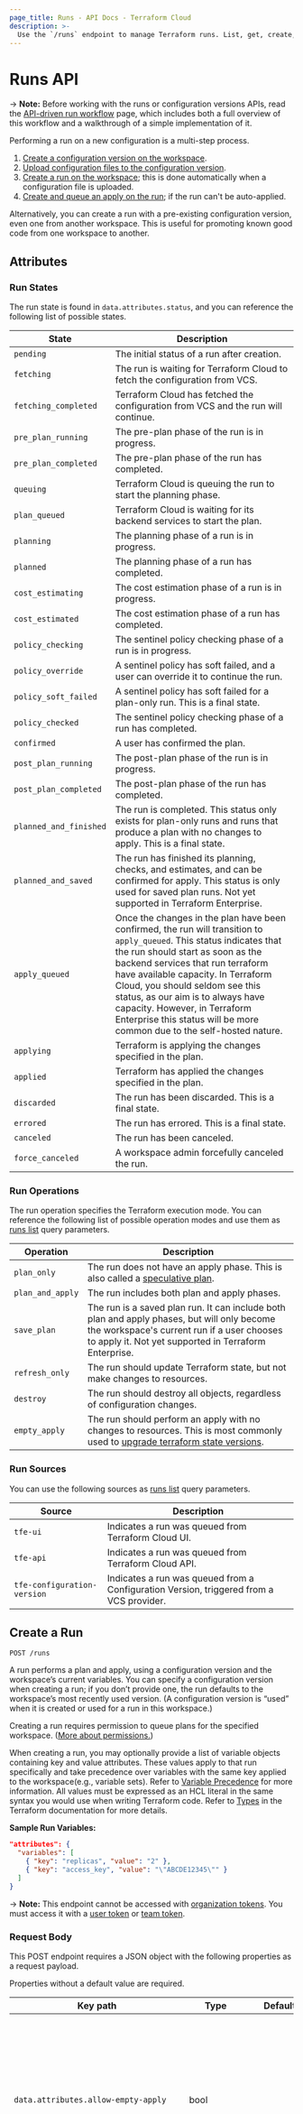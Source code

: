 ```yaml
---
page_title: Runs - API Docs - Terraform Cloud
description: >-
  Use the `/runs` endpoint to manage Terraform runs. List, get, create, apply, discard, execute, and cancel runs using the HTTP API.
---
```


[200]: https://developer.mozilla.org/en-US/docs/Web/HTTP/Status/200

[201]: https://developer.mozilla.org/en-US/docs/Web/HTTP/Status/201

[202]: https://developer.mozilla.org/en-US/docs/Web/HTTP/Status/202

[204]: https://developer.mozilla.org/en-US/docs/Web/HTTP/Status/204

[400]: https://developer.mozilla.org/en-US/docs/Web/HTTP/Status/400

[401]: https://developer.mozilla.org/en-US/docs/Web/HTTP/Status/401

[403]: https://developer.mozilla.org/en-US/docs/Web/HTTP/Status/403

[404]: https://developer.mozilla.org/en-US/docs/Web/HTTP/Status/404

[409]: https://developer.mozilla.org/en-US/docs/Web/HTTP/Status/409

[412]: https://developer.mozilla.org/en-US/docs/Web/HTTP/Status/412

[422]: https://developer.mozilla.org/en-US/docs/Web/HTTP/Status/422

[429]: https://developer.mozilla.org/en-US/docs/Web/HTTP/Status/429

[500]: https://developer.mozilla.org/en-US/docs/Web/HTTP/Status/500

[504]: https://developer.mozilla.org/en-US/docs/Web/HTTP/Status/504

[JSON API document]: /terraform/cloud-docs/api-docs#json-api-documents

[JSON API error object]: https://jsonapi.org/format/#error-objects

# Runs API

-> **Note:** Before working with the runs or configuration versions APIs, read the [API-driven run workflow](/terraform/cloud-docs/run/api) page, which includes both a full overview of this workflow and a walkthrough of a simple implementation of it.

Performing a run on a new configuration is a multi-step process.

1. [Create a configuration version on the workspace](/terraform/cloud-docs/api-docs/configuration-versions#create-a-configuration-version).
1. [Upload configuration files to the configuration version](/terraform/cloud-docs/api-docs/configuration-versions#upload-configuration-files).
1. [Create a run on the workspace](#create-a-run); this is done automatically when a configuration file is uploaded.
1. [Create and queue an apply on the run](#apply-a-run); if the run can't be auto-applied.

Alternatively, you can create a run with a pre-existing configuration version, even one from another workspace. This is useful for promoting known good code from one workspace to another.

## Attributes

### Run States

The run state is found in `data.attributes.status`, and you can reference the following list of possible states.

| State                  | Description                                                                                                                                                                                                                                                                                                                                                                                                                                 |
|------------------------|---------------------------------------------------------------------------------------------------------------------------------------------------------------------------------------------------------------------------------------------------------------------------------------------------------------------------------------------------------------------------------------------------------------------------------------------|
| `pending`              | The initial status of a run after creation.                                                                                                                                                                                                                                                                                                                                                                                      |
| `fetching`             | The run is waiting for Terraform Cloud to fetch the configuration from VCS.                                                                                                                                                                                                                                                                                                                                                                 |
| `fetching_completed`   | Terraform Cloud has fetched the configuration from VCS and the run will continue.                                                                                                                                                                                                                                                                                                                                                           |
| `pre_plan_running`     | The pre-plan phase of the run is in progress.                                                                                                                                                                                                                                                                                                                                                                                               |
| `pre_plan_completed`   | The pre-plan phase of the run has completed.                                                                                                                                                                                                                                                                                                                                                                                                |
| `queuing`              | Terraform Cloud is queuing the run to start the planning phase.                                                                                                                                                                                                                                                                                                                                                                                        |
| `plan_queued`          | Terraform Cloud is waiting for its backend services to start the plan. |
| `planning`             | The planning phase of a run is in progress.                                                                                                                                                                                                                                                                                                                                                                                                 |
| `planned`              | The planning phase of a run has completed.                                                                                                                                                                                                                                                                                                                                                                                                  |
| `cost_estimating`      | The cost estimation phase of a run is in progress.                                                                                                                                                                                                                                                                                                                                                                                          |
| `cost_estimated`       | The cost estimation phase of a run has completed.                                                                                                                                                                                                                                                                                                                                                                                           |
| `policy_checking`      | The sentinel policy checking phase of a run is in progress.                                                                                                                                                                                                                                                                                                                                                                                 |
| `policy_override`      | A sentinel policy has soft failed, and a user can override it to continue the run.                                                                                                                                                                                                                                                                                                                                                                            |
| `policy_soft_failed`   | A sentinel policy has soft failed for a plan-only run. This is a final state.                                                                                                                                                                                                                                                                                                                                                              |
| `policy_checked`       | The sentinel policy checking phase of a run has completed.                                                                                                                                                                                                                                                                                                                                                                                  |
| `confirmed`            | A user has confirmed the plan.                                                                                                                                                                                                                                                                                                                                                                                            |
| `post_plan_running`    | The post-plan phase of the run is in progress.                                                                                                                                                                                                                                                                                                                                                                                              |
| `post_plan_completed`  | The post-plan phase of the run has completed.                                                                                                                                                                                                                                                                                                                                                                                               |
| `planned_and_finished` | The run is completed. This status only exists for plan-only runs and runs that produce a plan with no changes to apply. This is a final state.                                                                                                                                                                                                                                                                                                              |
| `planned_and_saved`    | The run has finished its planning, checks, and estimates, and can be confirmed for apply. This status is only used for saved plan runs. Not yet supported in Terraform Enterprise.
| `apply_queued`         | Once the changes in the plan have been confirmed, the run will transition to `apply_queued`. This status indicates that the run should start as soon as the backend services that run terraform have available capacity. In Terraform Cloud, you should seldom see this status, as our aim is to always have capacity. However, in Terraform Enterprise this status will be more common due to the self-hosted nature.                      |
| `applying`             | Terraform is applying the changes specified in the plan.                                                                                                                                                                                                                                                                                                                                                                                               |
| `applied`              | Terraform has applied the changes specified in the plan.                                                                                                                                                                                                                                                                                                                                                                                                  |
| `discarded`            | The run has been discarded. This is a final state.                                                                                                                                                                                                                                                                                                                                                                                          |
| `errored`              | The run has errored. This is a final state.                                                                                                                                                                                                                                                                                                                                                                                                 |
| `canceled`             | The run has been canceled.                                                                                                                                                                                                                                                                                                                                                                                                                  |
| `force_canceled`       | A workspace admin forcefully canceled the run.

### Run Operations

The run operation specifies the Terraform execution mode. You can reference the following list of possible operation modes and use them as [runs list](/terraform/cloud-docs/api-docs/run#list-runs-in-a-workspace) query parameters.

| Operation        | Description                                                                                                                                                                |
|------------------|----------------------------------------------------------------------------------------------------------------------------------------------------------------------------|
| `plan_only`      | The run does not have an apply phase. This is also called a [speculative plan](/terraform/cloud-docs/run/modes-and-options#plan-only-speculative-plan).                |
| `plan_and_apply` | The run includes both plan and apply phases.                                                                                                               |
| `save_plan`      | The run is a saved plan run. It can include both plan and apply phases, but will only become the workspace's current run if a user chooses to apply it. Not yet supported in Terraform Enterprise.                     |
| `refresh_only`   | The run should update Terraform state, but not make changes to resources.                                                                                                |
| `destroy`        | The run should destroy all objects, regardless of configuration changes.                                                                                              |
| `empty_apply`    | The run should perform an apply with no changes to resources. This is most commonly used to [upgrade terraform state versions](/terraform/cloud-docs/workspaces/state#upgrading-state). |

### Run Sources

You can use the following sources as [runs list](/terraform/cloud-docs/api-docs/run#list-runs-in-a-workspace) query parameters.

| Source                      | Description                                                                             |
|-----------------------------|-----------------------------------------------------------------------------------------|
| `tfe-ui`                    | Indicates a run was queued from Terraform Cloud UI.                                     |
| `tfe-api`                   | Indicates a run was queued from Terraform Cloud API.                                    |
| `tfe-configuration-version` | Indicates a run was queued from a Configuration Version, triggered from a VCS provider. |

## Create a Run

`POST /runs`

A run performs a plan and apply, using a configuration version and the workspace’s current variables. You can specify a configuration version when creating a run; if you don’t provide one, the run defaults to the workspace’s most recently used version. (A configuration version is “used” when it is created or used for a run in this workspace.)

Creating a run requires permission to queue plans for the specified workspace. ([More about permissions.](/terraform/cloud-docs/users-teams-organizations/permissions))

When creating a run, you may optionally provide a list of variable objects containing key and value attributes. These values apply to that run specifically and take precedence over variables with the same key applied to the workspace(e.g., variable sets). Refer to [Variable Precedence](/terraform/cloud-docs/workspaces/variables#precedence) for more information. All values must be expressed as an HCL literal in the same syntax you would use when writing Terraform code. Refer to [Types](/terraform/language/expressions/types#types) in the Terraform documentation for more details.

**Sample Run Variables:**

```json
"attributes": {
  "variables": [
    { "key": "replicas", "value": "2" },
    { "key": "access_key", "value": "\"ABCDE12345\"" }
  ]
}
```

[permissions-citation]: #intentionally-unused---keep-for-maintainers

-> **Note:** This endpoint cannot be accessed with [organization tokens](/terraform/cloud-docs/users-teams-organizations/api-tokens#organization-api-tokens). You must access it with a [user token](/terraform/cloud-docs/users-teams-organizations/users#api-tokens) or [team token](/terraform/cloud-docs/users-teams-organizations/api-tokens#team-api-tokens).

### Request Body

This POST endpoint requires a JSON object with the following properties as a request payload.

Properties without a default value are required.

| Key path                                           | Type                 | Default                                            | Description                                                                                                                                                                                                                                   |
|----------------------------------------------------|----------------------|----------------------------------------------------|-----------------------------------------------------------------------------------------------------------------------------------------------------------------------------------------------------------------------------------------------|
| `data.attributes.allow-empty-apply`                | bool                 |                                                    | Specifies whether Terraform can apply the run even when the plan [contains no changes](/terraform/cloud-docs/run/modes-and-options#allow-empty-apply). Often used to [upgrade state](/terraform/cloud-docs/workspaces/state#upgrading-state) after upgrading a workspace to a new terraform version.                                                                     |
| `data.attributes.allow-config-generation`                | bool                 | false                                              | Specifies whether Terraform can [generate resource configuration](/terraform/language/import/generating-configuration) when planning to import new resources. If false, `import` blocks without a corresponding `resource` block will error.                                                               |
| `data.attributes.auto-apply`                       | bool                 | The current Auto Apply setting in the workspace    | Whether to automatically apply changes when a Terraform plan is successful. Defaults to the [Auto Apply](/terraform/cloud-docs/workspaces/settings#auto-apply-and-manual-apply) workspace setting.                                                      |
| `data.attributes.is-destroy`                       | bool                 | false                                              | Specifies whether this plan is a destroy plan that will destroy all provisioned resources. Mutually exclusive with `refresh-only`.                                                                                                            |
| `data.attributes.message`                          | string               | "Queued manually via the Terraform Enterprise API" | Specifies the message associated with this run.                                                                                                                                                                                         |
| `data.attributes.refresh`                          | bool                 | true                                               | Specifies whether or not to refresh the state before a plan.                                                                                                                                                                                  |
| `data.attributes.refresh-only`                     | bool                 | false                                              | Whether this run should refresh the state without modifying any resources. Mutually exclusive with `is-destroy`.                                                                                   |
| `data.attributes.replace-addrs`                    | array\[string]       |                                                    | Specifies an optional list of resource addresses to be passed to the `-replace` flag.                                                                                                                                                         |
| `data.attributes.target-addrs`                     | array\[string]       |                                                    | Specifies an optional list of resource addresses to be passed to the `-target` flag.                                                                                                                                                          |
| `data.attributes.variables`                        | array\[{key, value}] | (empty array)                                      | Specifies an optional list of run-specific variable values. Refer to [Run-Specific Variables](/terraform/cloud-docs/workspaces/variables/managing-variables#run-specific-variables) for details.    |
| `data.attributes.plan-only`                        | bool                 | (from configuration version)                       | Specifies if this is a [speculative, plan-only](/terraform/cloud-docs/run/modes-and-options#plan-only-speculative-plan) run that Terraform cannot apply. Often used in conjunction with terraform-version in order to test whether an upgrade would succeed. |
| `data.attributes.save-plan`                        | bool                 | false                                              | Specifies if this should be a saved plan run. Terraform can apply saved plan runs, but they perform their plan and checks without becoming the workspace's current run (like a plan-only run), and will only become the current run if you confirm them for apply. When creating new [configuration versions](/terraform/cloud-docs/api-docs/configuration-versions) for saved plan runs, be sure to make them `provisional`. Not yet supported in Terraform Enterprise. |
| `data.attributes.terraform-version`                | string               |                                                    | Specifies the Terraform version to use in this run. Only valid for plan-only runs; must be a valid Terraform version available to the organization.                                                                                           |
| `data.relationships.workspace.data.id`             | string               |                                                    | Specifies the workspace ID where the run will be executed.                                                                                                                                                                                    |
| `data.relationships.configuration-version.data.id` | string               |                                                    | Specifies the configuration version to use for this run. If the `configuration-version` object is omitted, the run will be created using the workspace's latest configuration version.                                                        |

| Status  | Response                               | Reason                                                                      |
|---------|----------------------------------------|-----------------------------------------------------------------------------|
| [201][] | [JSON API document][] (`type: "runs"`) | Successfully created a run                                                  |
| [404][] | [JSON API error object][]              | Organization or workspace not found, or user unauthorized to perform action |
| [422][] | [JSON API error object][]              | Malformed request body (missing attributes, wrong types, etc.)              |

### Sample Payload

```json
{
  "data": {
    "attributes": {
      "message": "Custom message"
    },
    "type":"runs",
    "relationships": {
      "workspace": {
        "data": {
          "type": "workspaces",
          "id": "ws-LLGHCr4SWy28wyGN"
        }
      },
      "configuration-version": {
        "data": {
          "type": "configuration-versions",
          "id": "cv-n4XQPBa2QnecZJ4G"
        }
      }
    }
  }
}
```

### Sample Request

```shell
curl \
  --header "Authorization: Bearer $TOKEN" \
  --header "Content-Type: application/vnd.api+json" \
  --request POST \
  --data @payload.json \
  https://app.terraform.io/api/v2/runs
```

### Sample Response

```json
{
  "data": {
    "id": "run-CZcmD7eagjhyX0vN",
    "type": "runs",
    "attributes": {
      "actions": {
        "is-cancelable": true,
        "is-confirmable": false,
        "is-discardable": false,
        "is-force-cancelable": false
      },
      "canceled-at": null,
      "created-at": "2021-05-24T07:38:04.171Z",
      "has-changes": false,
      "auto-apply": false,
      "allow-empty-apply": false,
      "allow-config-generation": false,
      "is-destroy": false,
      "message": "Custom message",
      "plan-only": false,
      "source": "tfe-api",
      "status-timestamps": {
        "plan-queueable-at": "2021-05-24T07:38:04+00:00"
      },
      "status": "pending",
      "trigger-reason": "manual",
      "target-addrs": null,
      "permissions": {
        "can-apply": true,
        "can-cancel": true,
        "can-comment": true,
        "can-discard": true,
        "can-force-execute": true,
        "can-force-cancel": true,
        "can-override-policy-check": true
      },
      "refresh": false,
      "refresh-only": false,
      "replace-addrs": null,
      "save-plan": false,
      "variables": []
    },
    "relationships": {
      "apply": {...},
      "comments": {...},
      "configuration-version": {...},
      "cost-estimate": {...},
      "created-by": {...},
      "input-state-version": {...},
      "plan": {...},
      "run-events": {...},
      "policy-checks": {...},
      "workspace": {...},
      "workspace-run-alerts": {...}
    },
    "links": {
      "self": "/api/v2/runs/run-CZcmD7eagjhyX0vN"
    }
  }
}
```

## Apply a Run

`POST /runs/:run_id/actions/apply`

| Parameter | Description         |
|-----------|---------------------|
| `run_id`  | The run ID to apply |

Applies a run that is paused waiting for confirmation after a plan. This includes runs in the "needs confirmation" and "policy checked" states. This action is only required for runs that can't be auto-applied. Plans can be auto-applied if the auto-apply setting is enabled on the workspace and the plan was queued by a new VCS commit or by a user with permission to apply runs for the workspace.

-> **Note:** If the run has a soft failed sentinel policy, you will need to [override the policy check](/terraform/cloud-docs/api-docs/policy-checks#override-policy) before Terraform can apply the run. You can find policy check details in the `relationships` section of the [run details endpoint](#get-run-details) response.

Applying a run requires permission to apply runs for the workspace. ([More about permissions.](/terraform/cloud-docs/users-teams-organizations/permissions))

[permissions-citation]: #intentionally-unused---keep-for-maintainers

This endpoint queues the request to perform an apply; the apply might not happen immediately.

Since this endpoint represents an action (not a resource), it does not return any object in the response body.

-> **Note:** This endpoint cannot be accessed with [organization tokens](/terraform/cloud-docs/users-teams-organizations/api-tokens#organization-api-tokens). You must access it with a [user token](/terraform/cloud-docs/users-teams-organizations/users#api-tokens) or [team token](/terraform/cloud-docs/users-teams-organizations/api-tokens#team-api-tokens).

| Status  | Response                  | Reason(s)                                               |
|---------|---------------------------|---------------------------------------------------------|
| [202][] | none                      | Successfully queued an apply request.                   |
| [409][] | [JSON API error object][] | Run was not paused for confirmation; apply not allowed. |

### Request Body

This POST endpoint allows an optional JSON object with the following properties as a request payload.

| Key path  | Type   | Default | Description                        |
|-----------|--------|---------|------------------------------------|
| `comment` | string | `null`  | An optional comment about the run. |

### Sample Payload

This payload is optional, so the `curl` command will work without the `--data @payload.json` option too.

```json
{
  "comment":"Looks good to me"
}
```

### Sample Request

```shell
curl \
  --header "Authorization: Bearer $TOKEN" \
  --header "Content-Type: application/vnd.api+json" \
  --request POST \
  --data @payload.json \
  https://app.terraform.io/api/v2/runs/run-DQGdmrWMX8z9yWQB/actions/apply
```

## List Runs in a Workspace

`GET /workspaces/:workspace_id/runs`

| Parameter      | Description                        |
|----------------|------------------------------------|
| `workspace_id` | The workspace ID to list runs for. |

| Status  | Response                                         | Reason                   |
|---------|--------------------------------------------------|--------------------------|
| [200][] | Array of [JSON API document][]s (`type: "runs"`) | Successfully listed runs |

### Query Parameters

This endpoint supports pagination [with standard URL query parameters](/terraform/cloud-docs/api-docs#query-parameters); remember to percent-encode `[` as `%5B` and `]` as `%5D` if your tooling doesn't automatically encode URLs.

| Parameter           | Description                                                                                                                                                                                                                    |
|---------------------|--------------------------------------------------------------------------------------------------------------------------------------------------------------------------------------------------------------------------------|
| `page[number]`      | **Optional.** If omitted, the endpoint will return the first page.                                                                                                                                                             |
| `page[size]`        | **Optional.** If omitted, the endpoint will return 20 runs per page.                                                                                                                                                           |
| `filter[operation]` | **Optional.** A comma-separated list of run operations; the result will only include runs that perform one of these operations. Options are listed in [Run Operations](/terraform/cloud-docs/api-docs/run#run-operations).                                                                                                                                 |
| `filter[status]`    | **Optional.** A comma-separated list of run statuses; the result will only include runs that are in one of these statuses. Options are listed in [Run States](/terraform/cloud-docs/api-docs/run#run-states).                                                                                                                                         |
| `filter[source]`    | **Optional.** A comma-separated list of run sources; the result will only include runs that came from one of these sources. Options are listed in [Run Sources](/terraform/cloud-docs/api-docs/run#run-sources).                                                                                                                                       |
| `search[user]`      | **Optional.** Searches runs that matches the supplied VCS username.                                                                                                                                                            |
| `search[commit]`    | **Optional.** Searches runs that matches the supplied commit sha.                                                                                                                                                              |
| `search[basic]`     | **Optional.** Searches runs that matches the supplied VCS username, commit sha, run_id, and run message. The presence of search[commit] or search[user] takes priority over this parameter and will cause it to not be used.   |

### Sample Request

```shell
curl \
  --header "Authorization: Bearer $TOKEN" \
  --header "Content-Type: application/vnd.api+json" \
  https://app.terraform.io/api/v2/workspaces/ws-yF7z4gyEQRhaCNG9/runs
```

### Sample Response

```json
{
  "data": [
    {
      "id": "run-CZcmD7eagjhyX0vN",
      "type": "runs",
      "attributes": {
        "actions": {
          "is-cancelable": true,
          "is-confirmable": false,
          "is-discardable": false,
          "is-force-cancelable": false
        },
        "canceled-at": null,
        "created-at": "2021-05-24T07:38:04.171Z",
        "has-changes": false,
        "auto-apply": false,
        "allow-empty-apply": false,
        "allow-config-generation": false,
        "is-destroy": false,
        "message": "Custom message",
        "plan-only": false,
        "source": "tfe-api",
        "status-timestamps": {
          "plan-queueable-at": "2021-05-24T07:38:04+00:00"
        },
        "status": "pending",
        "trigger-reason": "manual",
        "target-addrs": null,
        "permissions": {
          "can-apply": true,
          "can-cancel": true,
          "can-comment": true,
          "can-discard": true,
          "can-force-execute": true,
          "can-force-cancel": true,
          "can-override-policy-check": true
        },
        "refresh": false,
        "refresh-only": false,
        "replace-addrs": null,
        "save-plan": false,
        "variables": []
      },
      "relationships": {
        "apply": {...},
        "comments": {...},
        "configuration-version": {...},
        "cost-estimate": {...},
        "created-by": {...},
        "input-state-version": {...},
        "plan": {...},
        "run-events": {...},
        "policy-checks": {...},
        "workspace": {...},
        "workspace-run-alerts": {...}
      },
      "links": {
        "self": "/api/v2/runs/run-bWSq4YeYpfrW4mx7"
      }
    },
    {...}
  ]
}
```

## Get run details

`GET /runs/:run_id`

| Parameter | Description        |
|-----------|--------------------|
| `:run_id` | The run ID to get. |

This endpoint is used for showing details of a specific run.

| Status  | Response                               | Reason                               |
|---------|----------------------------------------|--------------------------------------|
| [200][] | [JSON API document][] (`type: "runs"`) | Success                              |
| [404][] | [JSON API error object][]              | Run not found or user not authorized |

### Sample Request

```shell
curl \
  --header "Authorization: Bearer $TOKEN" \
  https://app.terraform.io/api/v2/runs/run-bWSq4YeYpfrW4mx7
```

### Sample Response

```json
{
  "data": {
    "id": "run-CZcmD7eagjhyX0vN",
    "type": "runs",
    "attributes": {
      "actions": {
        "is-cancelable": true,
        "is-confirmable": false,
        "is-discardable": false,
        "is-force-cancelable": false
      },
      "canceled-at": null,
      "created-at": "2021-05-24T07:38:04.171Z",
      "has-changes": false,
      "auto-apply": false,
      "allow-empty-apply": false,
      "allow-config-generation": false,
      "is-destroy": false,
      "message": "Custom message",
      "plan-only": false,
      "source": "tfe-api",
      "status-timestamps": {
        "plan-queueable-at": "2021-05-24T07:38:04+00:00"
      },
      "status": "pending",
      "trigger-reason": "manual",
      "target-addrs": null,
      "permissions": {
        "can-apply": true,
        "can-cancel": true,
        "can-comment": true,
        "can-discard": true,
        "can-force-execute": true,
        "can-force-cancel": true,
        "can-override-policy-check": true
      },
      "refresh": false,
      "refresh-only": false,
      "replace-addrs": null,
      "save-plan": false,
      "variables": []
    },
    "relationships": {
      "apply": {...},
      "comments": {...},
      "configuration-version": {...},
      "cost-estimate": {...},
      "created-by": {...},
      "input-state-version": {...},
      "plan": {...},
      "run-events": {...},
      "policy-checks": {...},
      "task-stages": {...},
      "workspace": {...},
      "workspace-run-alerts": {...}
    },
    "links": {
      "self": "/api/v2/runs/run-bWSq4YeYpfrW4mx7"
    }
  }
}
```

## Discard a Run

`POST /runs/:run_id/actions/discard`

| Parameter | Description           |
|-----------|-----------------------|
| `run_id`  | The run ID to discard |

The `discard` action can be used to skip any remaining work on runs that are paused waiting for confirmation or priority. This includes runs in the "pending," "needs confirmation," "policy checked," and "policy override" states.

Discarding a run requires permission to apply runs for the workspace. ([More about permissions.](/terraform/cloud-docs/users-teams-organizations/permissions))

[permissions-citation]: #intentionally-unused---keep-for-maintainers

This endpoint queues the request to perform a discard; the discard might not happen immediately. After discarding, the run is completed and later runs can proceed.

This endpoint represents an action as opposed to a resource. As such, it does not return any object in the response body.

-> **Note:** This endpoint cannot be accessed with [organization tokens](/terraform/cloud-docs/users-teams-organizations/api-tokens#organization-api-tokens). You must access it with a [user token](/terraform/cloud-docs/users-teams-organizations/users#api-tokens) or [team token](/terraform/cloud-docs/users-teams-organizations/api-tokens#team-api-tokens).

| Status  | Response                  | Reason(s)                                                             |
|---------|---------------------------|-----------------------------------------------------------------------|
| [202][] | none                      | Successfully queued a discard request.                                |
| [409][] | [JSON API error object][] | Run was not paused for confirmation or priority; discard not allowed. |

### Request Body

This POST endpoint allows an optional JSON object with the following properties as a request payload.

| Key path  | Type   | Default | Description                                            |
|-----------|--------|---------|--------------------------------------------------------|
| `comment` | string | `null`  | An optional explanation for why the run was discarded. |

### Sample Payload

This payload is optional, so the `curl` command will work without the `--data @payload.json` option too.

```json
{
  "comment": "This run was discarded"
}
```

### Sample Request

```shell
curl \
  --header "Authorization: Bearer $TOKEN" \
  --header "Content-Type: application/vnd.api+json" \
  --request POST \
  --data @payload.json \
  https://app.terraform.io/api/v2/runs/run-DQGdmrWMX8z9yWQB/actions/discard
```

## Cancel a Run

`POST /runs/:run_id/actions/cancel`

| Parameter | Description          |
|-----------|----------------------|
| `run_id`  | The run ID to cancel |

The `cancel` action can be used to interrupt a run that is currently planning or applying. Performing a cancel is roughly equivalent to hitting ctrl+c during a Terraform plan or apply on the CLI. The running Terraform process is sent an `INT` signal, which instructs Terraform to end its work and wrap up in the safest way possible.

Canceling a run requires permission to apply runs for the workspace. ([More about permissions.](/terraform/cloud-docs/users-teams-organizations/permissions))

[permissions-citation]: #intentionally-unused---keep-for-maintainers

This endpoint queues the request to perform a cancel; the cancel might not happen immediately. After canceling, the run is completed and later runs can proceed.

This endpoint represents an action as opposed to a resource. As such, it does not return any object in the response body.

-> **Note:** This endpoint cannot be accessed with [organization tokens](/terraform/cloud-docs/users-teams-organizations/api-tokens#organization-api-tokens). You must access it with a [user token](/terraform/cloud-docs/users-teams-organizations/users#api-tokens) or [team token](/terraform/cloud-docs/users-teams-organizations/api-tokens#team-api-tokens).

| Status  | Response                  | Reason(s)                                             |
|---------|---------------------------|-------------------------------------------------------|
| [202][] | none                      | Successfully queued a cancel request.                 |
| [409][] | [JSON API error object][] | Run was not planning or applying; cancel not allowed. |
| [404][] | [JSON API error object][] | Run was not found or user not authorized.             |

### Request Body

This POST endpoint allows an optional JSON object with the following properties as a request payload.

| Key path  | Type   | Default | Description                                           |
|-----------|--------|---------|-------------------------------------------------------|
| `comment` | string | `null`  | An optional explanation for why the run was canceled. |

### Sample Payload

This payload is optional, so the `curl` command will work without the `--data @payload.json` option too.

```json
{
  "comment": "This run was stuck and would never finish."
}
```

### Sample Request

```shell
curl \
  --header "Authorization: Bearer $TOKEN" \
  --header "Content-Type: application/vnd.api+json" \
  --request POST \
  --data @payload.json \
  https://app.terraform.io/api/v2/runs/run-DQGdmrWMX8z9yWQB/actions/cancel
```

## Forcefully cancel a run

`POST /runs/:run_id/actions/force-cancel`

| Parameter | Description          |
|-----------|----------------------|
| `run_id`  | The run ID to cancel |

The `force-cancel` action is like [cancel](#cancel-a-run), but ends the run immediately. Once invoked, the run is placed into a `canceled` state, and the running Terraform process is terminated. The workspace is immediately unlocked, allowing further runs to be queued. The `force-cancel` operation requires admin access to the workspace. ([More about permissions.](/terraform/cloud-docs/users-teams-organizations/permissions))

[permissions-citation]: #intentionally-unused---keep-for-maintainers

This endpoint enforces a prerequisite that a [non-forceful cancel](#cancel-a-run) is performed first, and a cool-off period has elapsed. To determine if this criteria is met, it is useful to check the `data.attributes.is-force-cancelable` value of the [run details endpoint](#get-run-details). The time at which the force-cancel action will become available can be found using the [run details endpoint](#get-run-details), in the key `data.attributes.force_cancel_available_at`. Note that this key is only present in the payload after the initial cancel has been initiated.

This endpoint represents an action as opposed to a resource. As such, it does not return any object in the response body.

-> **Note:** This endpoint cannot be accessed with [organization tokens](/terraform/cloud-docs/users-teams-organizations/api-tokens#organization-api-tokens). You must access it with a [user token](/terraform/cloud-docs/users-teams-organizations/users#api-tokens) or [team token](/terraform/cloud-docs/users-teams-organizations/api-tokens#team-api-tokens).

~> **Warning:** This endpoint has potentially dangerous side-effects, including loss of any in-flight state in the running Terraform process. Use this operation with extreme caution.

| Status  | Response                  | Reason(s)                                                                                                          |
|---------|---------------------------|--------------------------------------------------------------------------------------------------------------------|
| [202][] | none                      | Successfully queued a cancel request.                                                                              |
| [409][] | [JSON API error object][] | Run was not planning or applying, has not been canceled non-forcefully, or the cool-off period has not yet passed. |
| [404][] | [JSON API error object][] | Run was not found or user not authorized.                                                                          |

### Request Body

This POST endpoint allows an optional JSON object with the following properties as a request payload.

| Key path  | Type   | Default | Description                                           |
|-----------|--------|---------|-------------------------------------------------------|
| `comment` | string | `null`  | An optional explanation for why the run was canceled. |

### Sample Payload

This payload is optional, so the `curl` command will work without the `--data @payload.json` option too.

```json
{
  "comment": "This run was stuck and would never finish."
}
```

### Sample Request

```shell
curl \
  --header "Authorization: Bearer $TOKEN" \
  --header "Content-Type: application/vnd.api+json" \
  --request POST \
  --data @payload.json \
  https://app.terraform.io/api/v2/runs/run-DQGdmrWMX8z9yWQB/actions/force-cancel
```

## Forcefully execute a run

`POST /runs/:run_id/actions/force-execute`

| Parameter | Description           |
|-----------|-----------------------|
| `run_id`  | The run ID to execute |

The force-execute action cancels all prior runs that are not already complete, unlocking the run's workspace and allowing the run to be executed. (It initiates the same actions as the "Run this plan now" button at the top of the view of a pending run.)

Force-executing a run requires permission to apply runs for the workspace. ([More about permissions.](/terraform/cloud-docs/users-teams-organizations/permissions))

[permissions-citation]: #intentionally-unused---keep-for-maintainers

This endpoint enforces the following prerequisites:

- The target run is in the "pending" state.
- The workspace is locked by another run.
- The run locking the workspace can be discarded.

This endpoint represents an action as opposed to a resource. As such, it does not return any object in the response body.

-> **Note:** This endpoint cannot be accessed with [organization tokens](/terraform/cloud-docs/users-teams-organizations/api-tokens#organization-api-tokens). You must access it with a [user token](/terraform/cloud-docs/users-teams-organizations/users#api-tokens) or [team token](/terraform/cloud-docs/users-teams-organizations/api-tokens#team-api-tokens).

~> **Note:** While useful at times, force-executing a run circumvents the typical workflow of applying runs using Terraform Cloud. It is not intended for regular use. If you find yourself using it frequently, please reach out to HashiCorp Support for help in developing an alternative approach.

| Status  | Response                  | Reason(s)                                                                                     |
|---------|---------------------------|-----------------------------------------------------------------------------------------------|
| [202][] | none                      | Successfully initiated the force-execution process.                                           |
| [403][] | [JSON API error object][] | Run is not pending, its workspace was not locked, or its workspace association was not found. |
| [409][] | [JSON API error object][] | The run locking the workspace was not in a discardable state.                                 |
| [404][] | [JSON API error object][] | Run was not found or user not authorized.                                                     |

### Request Body

This POST endpoint does not take a request body.

### Sample Request

```shell
curl \
  --header "Authorization: Bearer $TOKEN" \
  --header "Content-Type: application/vnd.api+json" \
  --request POST \
  https://app.terraform.io/api/v2/runs/run-DQGdmrWMX8z9yWQB/actions/force-execute
```

## Available Related Resources

The GET endpoints above can optionally return related resources, if requested with [the `include` query parameter](/terraform/cloud-docs/api-docs#inclusion-of-related-resources). The following resource types are available:

- `plan` - Additional information about plans.
- `apply` - Additional information about applies.
- `created_by` - Full user records of the users responsible for creating the runs.
- `cost_estimate` - Additional information about cost estimates.
- `configuration_version` - The configuration record used in the run.
- `configuration_version.ingress_attributes` - The commit information used in the run.
